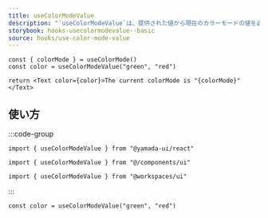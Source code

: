 ```yaml
---
title: useColorModeValue
description: "`useColorModeValue`は、提供された値から現在のカラーモードの値を返すカスタムフックです。"
storybook: hooks-usecolormodevalue--basic
source: hooks/use-color-mode-value
---
```


```tsx preview functional client
const { colorMode } = useColorMode()
const color = useColorModeValue("green", "red")

return <Text color={color}>The current colorMode is "{colorMode}"</Text>
```

## 使い方

:::code-group

```tsx [package]
import { useColorModeValue } from "@yamada-ui/react"
```

```tsx [alias]
import { useColorModeValue } from "@/components/ui"
```

```tsx [monorepo]
import { useColorModeValue } from "@workspaces/ui"
```

:::

```tsx
const color = useColorModeValue("green", "red")
```
